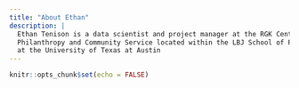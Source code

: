 ```yaml
---
title: "About Ethan"
description: |
  Ethan Tenison is a data scientist and project manager at the RGK Center for
  Philanthropy and Community Service located within the LBJ School of Public Affairs
  at the University of Texas at Austin
---
```


```r
knitr::opts_chunk$set(echo = FALSE)
```



